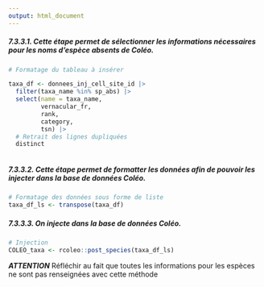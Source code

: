 ```yaml
---
output: html_document
---
```

##### **7.3.3.1.** Cette étape permet de sélectionner les informations nécessaires pour les noms d'espèce absents de Coléo.

```r
# Formatage du tableau à insérer

taxa_df <- donnees_inj_cell_site_id |>
  filter(taxa_name %in% sp_abs) |>
  select(name = taxa_name,
         vernacular_fr,
         rank,
         category,
         tsn) |>
  # Retrait des lignes dupliquées
  distinct



```
##### **7.3.3.2.** Cette étape permet de formatter les données afin de pouvoir les injecter dans la base de données Coléo.

```r

# Formatage des données sous forme de liste
taxa_df_ls <- transpose(taxa_df)
```
##### **7.3.3.3.** On injecte dans la base de données Coléo.
```r
# Injection
COLEO_taxa <- rcoleo::post_species(taxa_df_ls)
```

***ATTENTION*** Réfléchir au fait que toutes les informations pour les espèces ne sont pas renseignées avec cette méthode
